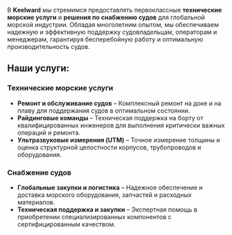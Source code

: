 В **Keelward** мы стремимся предоставлять первоклассные **технические морские услуги** и **решения по снабжению судов** для глобальной морской индустрии. Обладая многолетним опытом, мы обеспечиваем надежную и эффективную поддержку судовладельцам, операторам и менеджерам, гарантируя бесперебойную работу и оптимальную производительность судов.

## Наши услуги:

### Технические морские услуги

- **Ремонт и обслуживание судов** – Комплексный ремонт на доке и на плаву для поддержания судов в оптимальном состоянии.
- **Райдинговые команды** – Техническая поддержка на борту от квалифицированных инженеров для выполнения критически важных операций и ремонта.
- **Ультразвуковые измерения (UTM)** – Точное измерение толщины и оценка структурной целостности корпусов, трубопроводов и оборудования.

### Снабжение судов

- **Глобальные закупки и логистика** – Надежное обеспечение и доставка морского оборудования, запчастей и расходных материалов.
- **Техническая поддержка и закупки** – Экспертная помощь в приобретении специализированных компонентов с сертифицированным качеством.